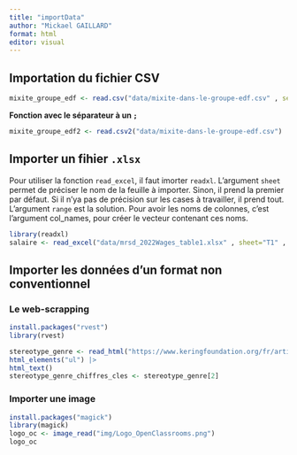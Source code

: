 ```yaml
---
title: "importData"
author: "Mickael GAILLARD"
format: html
editor: visual
---
```


## **Importation du fichier CSV**

```r
mixite_groupe_edf <- read.csv("data/mixite-dans-le-groupe-edf.csv" , sep = ";")
```

**Fonction avec le séparateur à un `;`**

```r
mixite_groupe_edf2 <- read.csv2("data/mixite-dans-le-groupe-edf.csv")
```

## **Importer un fihier `.xlsx`**

Pour utiliser la fonction `read_excel`, il faut imorter `readxl`. L'argument `sheet` permet de préciser le nom de la feuille à importer. Sinon, il prend la premier par défaut. Si il n'ya pas de précision sur les cases à travailler, il prend tout. L'argument `range` est la solution. Pour avoir les noms de colonnes, c'est l'argument col_names, pour créer le vecteur contenant ces noms.

```r
library(readxl)
salaire <- read_excel("data/mrsd_2022Wages_table1.xlsx" , sheet="T1" , range="B10:F352" , col_names=("ssoc 2020" , "Occupation" , "Number Covered" , "Basic Wage_dollard" , "Gross Wage_dollard")
```

## **Importer les données d'un format non conventionnel**

### Le web-scrapping

```r
install.packages("rvest")
library(rvest)

stereotype_genre <- read_html("https://www.keringfoundation.org/fr/articles/d'egal-a-egale/") |>
html_elements("ul") |>
html_text()
stereotype_genre_chiffres_cles <- stereotype_genre[2]
```

### Importer une image

```r
install.packages("magick")
library(magick)
logo_oc <- image_read("img/Logo_OpenClassrooms.png")
logo_oc
```
